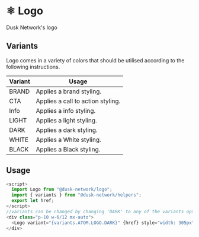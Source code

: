 
<Meta title="Docs/components/atoms/Logo" />

# ⚛️ Logo

Dusk Network's logo

## Variants

Logo comes in a variety of colors that should be utilised according to the following instructions.

| Variant   | Usage                             |
| --------- | --------------------------------- |
| BRAND     | Applies a brand styling.          |
| CTA       | Applies a call to action styling. |
| Info      | Applies a info styling.           |
| LIGHT     | Applies a light styling.          |
| DARK      | Applies a dark styling.           |
| WHITE     | Applies a White styling.          |
| BLACK     | Applies a Black styling.          |

## Usage

```js
<script>
  import Logo from "@dusk-network/logo";
  import { variants } from "@dusk-network/helpers";
  export let href;
</script>
//variants can be changed by changing 'DARK' to any of the variants options above.
<div class="p-10 w-6/12 mx-auto">
  <Logo variant="{variants.ATOM.LOGO.DARK}" {href} style="width: 305px" />
</div>
```